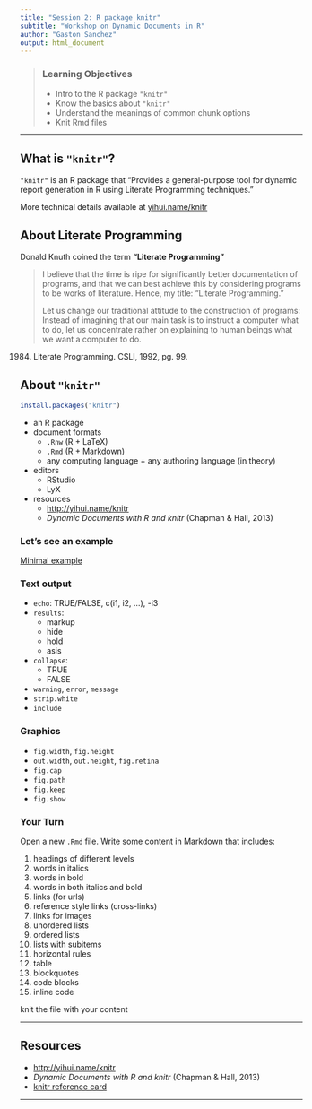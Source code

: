 ```yaml
---
title: "Session 2: R package knitr"
subtitle: "Workshop on Dynamic Documents in R"
author: "Gaston Sanchez"
output: html_document
---
```


> ### Learning Objectives
>
> * Intro to the R package `"knitr"`
> * Know the basics about `"knitr"`
> * Understand the meanings of common chunk options
> * Knit Rmd files

-----

## What is `"knitr"`?

`"knitr"` is an R package that "Provides a general-purpose tool for dynamic 
report generation in R using Literate Programming techniques."

More technical details available at [yihui.name/knitr](http://yihui.name/knitr/) 


## About Literate Programming

Donald Knuth coined the term __"Literate Programming"__ 

> I believe that the time is ripe for significantly better documentation of 
> programs, and that we can best achieve this by considering programs to be 
> works of literature. Hence, my title: "Literate Programming."
> 
> Let us change our traditional attitude to the construction of programs: 
> Instead of imagining that our main task is to instruct a computer what to do, 
> let us concentrate rather on explaining to human beings what we want a 
> computer to do.

(1984) Literate Programming. CSLI, 1992, pg. 99.


## About `"knitr"`

```r
install.packages("knitr")
```

- an R package
- document formats
	+ `.Rnw` (R + LaTeX)
	+ `.Rmd` (R + Markdown)
	+ any computing language + any authoring language (in theory)
- editors
	+ RStudio
	+ LyX
- resources
	+ [http://yihui.name/knitr](http://yihui.name/knitr)
	+ _Dynamic Documents with R and knitr_ (Chapman & Hall, 2013)


### Let's see an example

[Minimal example](https://github.com/gastonstat/ujat-dynadocs-workshop/blob/master/examples/01-rmd-minimal/01-rmd-minimal.Rmd)


### Text output

- `echo`: TRUE/FALSE, c(i1, i2, ...), -i3
- `results`: 
	+ markup
	+ hide
	+ hold
	+ asis
- `collapse`: 
	+ TRUE
	+ FALSE
- `warning`, `error`, `message`
- `strip.white`
- `include`


### Graphics

- `fig.width`, `fig.height`
- `out.width`, `out.height`, `fig.retina`
- `fig.cap`
- `fig.path`
- `fig.keep`
- `fig.show`



### Your Turn

Open a new `.Rmd` file. Write some content in Markdown that includes:

1. headings of different levels
2. words in italics
3. words in bold
4. words in both italics and bold
5. links (for urls)
6. reference style links (cross-links)
7. links for images
8. unordered lists
9. ordered lists
10. lists with subitems
11. horizontal rules 
12. table
13. blockquotes
14. code blocks
15. inline code

knit the file with your content


-----

## Resources

- [http://yihui.name/knitr](http://yihui.name/knitr)
- _Dynamic Documents with R and knitr_ (Chapman & Hall, 2013)
- [knitr reference card](https://cran.r-project.org/web/packages/knitr/vignettes/knitr-refcard.pdf)

-----
